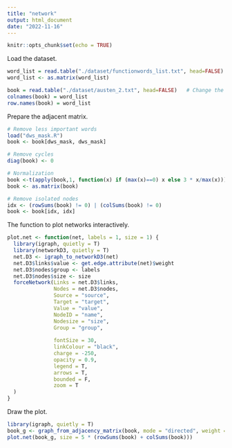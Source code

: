 ---
title: "network"
output: html_document
date: "2022-11-16"
---

```{r setup, include=FALSE}
knitr::opts_chunk$set(echo = TRUE)
```

Load the dataset.

```{r 1}
word_list = read.table("./dataset/functionwords_list.txt", head=FALSE)
word_list <- as.matrix(word_list)

book = read.table("./dataset/austen_2.txt", head=FALSE)   # Change the dataset here
colnames(book) = word_list
row.names(book) = word_list
```

Prepare the adjacent matrix.

```{r 2}
# Remove less important words
load("dws_mask.R")
book <- book[dws_mask, dws_mask]

# Remove cycles
diag(book) <- 0

# Normalization
book <-t(apply(book,1, function(x) if (max(x)==0) x else 3 * x/max(x)))
book <- as.matrix(book)

# Remove isolated nodes
idx <- (rowSums(book) != 0) | (colSums(book) != 0)
book <- book[idx, idx]
```

The function to plot networks interactively.

```{r 3}
plot.net <- function(net, labels = 1, size = 1) {
  library(igraph, quietly = T)
  library(networkD3, quietly = T)
  net.D3 <- igraph_to_networkD3(net)
  net.D3$links$value <- get.edge.attribute(net)$weight
  net.D3$nodes$group <- labels
  net.D3$nodes$size <- size
  forceNetwork(Links = net.D3$links,
               Nodes = net.D3$nodes,
               Source = "source",
               Target = "target",
               Value = "value",
               NodeID = "name",
               Nodesize = "size",
               Group = "group",
               
               fontSize = 30,    
               linkColour = "black",    
               charge = -250,     
               opacity = 0.9,
               legend = T,    
               arrows = T,    
               bounded = F,    
               zoom = T    
  )
}
```

Draw the plot.

```{r 4}
library(igraph, quietly = T)
book_g <- graph_from_adjacency_matrix(book, mode = "directed", weight = T)
plot.net(book_g, size = 5 * (rowSums(book) + colSums(book)))
```
